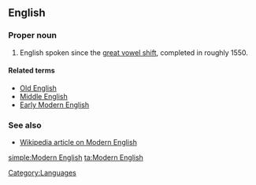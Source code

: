 ==English==

===Proper noun===
{{infl|en|proper noun|head=[[modern|Modern]] [[English]]}}

# English spoken since the [[great vowel shift]], completed in roughly 1550.

====Related terms====
* [[Old English]]
* [[Middle English]]
* [[Early Modern English]]

===See also===
* [[w:Modern English|Wikipedia article on Modern English]]

[[Category:Languages]]

[[simple:Modern English]]
[[ta:Modern English]]